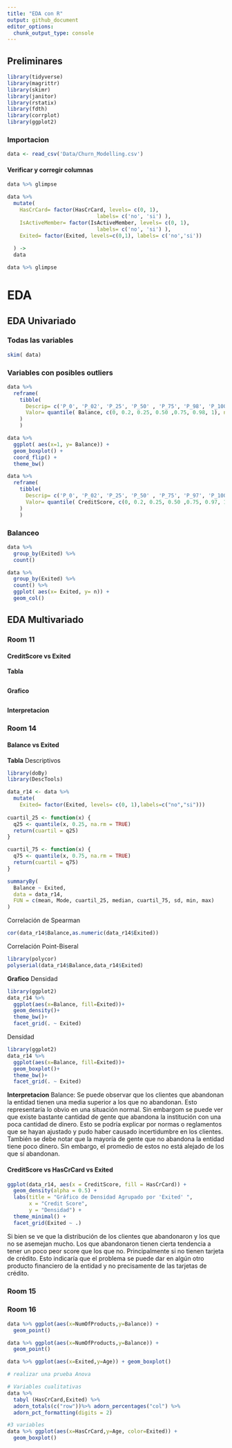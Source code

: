 ```yaml
---
title: "EDA con R"
output: github_document
editor_options: 
  chunk_output_type: console
---
```



## Preliminares

```r
library(tidyverse)
library(magrittr)
library(skimr)
library(janitor)
library(rstatix)
library(fdth)
library(corrplot)
library(ggplot2)
```

### Importacion

```r
data <- read_csv('Data/Churn_Modelling.csv')
```
#### Verificar y corregir columnas

```r
data %>% glimpse
```

```r
data %>% 
  mutate(
    HasCrCard= factor(HasCrCard, levels= c(0, 1), 
                             labels= c('no', 'si') ),
    IsActiveMember= factor(IsActiveMember, levels= c(0, 1), 
                             labels= c('no', 'si') ),
    Exited= factor(Exited, levels=c(0,1), labels= c('no','si'))
    
  ) ->
  data
```

```r
data %>% glimpse
```


# EDA

## EDA Univariado


### Todas las variables
```r
skim( data)
```



### Variables con posibles outliers

```r
data %>% 
  reframe( 
    tibble(
      Descrip= c('P_0', 'P_02', 'P_25', 'P_50' , 'P_75', 'P_98', 'P_100') ,
      Valor= quantile( Balance, c(0, 0.2, 0.25, 0.50 ,0.75, 0.98, 1), na.rm= T)
    )
    )
```

```r
data %>% 
  ggplot( aes(x=1, y= Balance)) +
  geom_boxplot() + 
  coord_flip() +
  theme_bw()
```

```r
data %>% 
  reframe( 
    tibble(
      Descrip= c('P_0', 'P_02', 'P_25', 'P_50' , 'P_75', 'P_97', 'P_100') ,
      Valor= quantile( CreditScore, c(0, 0.2, 0.25, 0.50 ,0.75, 0.97, 1), na.rm= T)
    )
    )
```

### Balanceo


```r
data %>% 
  group_by(Exited) %>% 
  count()
```

```r
data %>% 
  group_by(Exited) %>% 
  count() %>% 
  ggplot( aes(x= Exited, y= n)) +
  geom_col()
```


## EDA Multivariado

### Room 11

#### CreditScore vs Exited

**Tabla**
```r

```

**Grafico**
```r

```

**Interpretacion**





### Room 14

#### Balance vs Exited

**Tabla**
Descriptivos
```r
library(doBy)
library(DescTools)

data_r14 <- data %>% 
  mutate(
    Exited= factor(Exited, levels= c(0, 1),labels=c("no","si")))
  
cuartil_25 <- function(x) {
  q25 <- quantile(x, 0.25, na.rm = TRUE)
  return(cuartil = q25)
}

cuartil_75 <- function(x) {
  q75 <- quantile(x, 0.75, na.rm = TRUE)
  return(cuartil = q75)
}

summaryBy(
  Balance ~ Exited,
  data = data_r14,
  FUN = c(mean, Mode, cuartil_25, median, cuartil_75, sd, min, max)
)

```


Correlación de Spearman
```r
cor(data_r14$Balance,as.numeric(data_r14$Exited))
```
Correlación Point-Biseral
```r
library(polycor)
polyserial(data_r14$Balance,data_r14$Exited)
```

**Grafico**
Densidad
```r
library(ggplot2)
data_r14 %>% 
  ggplot(aes(x=Balance, fill=Exited))+
  geom_density()+
  theme_bw()+
  facet_grid(. ~ Exited)
```
Densidad
```r
library(ggplot2)
data_r14 %>% 
  ggplot(aes(x=Balance, fill=Exited))+
  geom_boxplot()+
  theme_bw()+
  facet_grid(. ~ Exited)
```

**Interpretacion**
Balance:
Se puede observar que los clientes que abandonan la entidad tienen una media superior a los que no abandonan. Esto representaría lo obvio en una situación normal. Sin embargom se puede ver que existe bastante cantidad de gente que abandona la institución con una poca cantidad de dinero. Esto se podría explicar por normas o reglamentos que se hayan ajustado y pudo haber causado incertidumbre en los clientes. También se debe notar que la mayoría de gente que no abandona la entidad tiene poco dinero. Sin embargo, el promedio de estos no está alejado de los que sí abandonan.

#### CreditScore vs HasCrCard vs Exited
```r
ggplot(data_r14, aes(x = CreditScore, fill = HasCrCard)) +
  geom_density(alpha = 0.5) +
  labs(title = "Gráfico de Densidad Agrupado por 'Exited' ",
       x = "Credit Score",
       y = "Densidad") +
  theme_minimal() +
  facet_grid(Exited ~ .)
```
Si bien se ve que la distribución de los clientes que abandonaron y los que no se asemejan mucho. Los que abandonaron tienen cierta tendencia a tener un poco peor score que los que no. Principalmente si no tienen tarjeta de crédito. Esto indicaría que el problema se puede dar en algún otro producto financiero de la entidad y no precisamente de las tarjetas de crédito.

### Room 15






### Room 16
```r
data %>% ggplot(aes(x=NumOfProducts,y=Balance)) + 
  geom_point()
```


```r
data %>% ggplot(aes(x=NumOfProducts,y=Balance)) + 
  geom_point()

```


```r
data %>% ggplot(aes(x=Exited,y=Age)) + geom_boxplot()
```

```r
# realizar una prueba Anova

# Variables cualitativas
data %>%
  tabyl (HasCrCard,Exited) %>% 
  adorn_totals(c("row"))%>% adorn_percentages("col") %>% 
  adorn_pct_formatting(digits = 2)

```


```r
#3 variables
data %>% ggplot(aes(x=HasCrCard,y=Age, color=Exited)) + 
  geom_boxplot()

```



